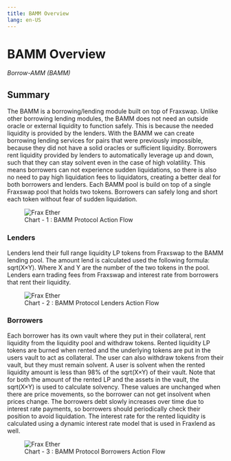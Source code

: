 ```yaml
---
title: BAMM Overview
lang: en-US
---
```


# BAMM Overview
*Borrow-AMM (BAMM)*

## Summary
The BAMM is a borrowing/lending module built on top of Fraxswap. Unlike other borrowing lending modules, the BAMM does not need an outside oracle or external liquidity to function safely. This is because the needed liquidity is provided by the lenders. With the BAMM we can create borrowing lending services for pairs that were previously impossible, because they did not have a solid oracles or sufficient liquidity. Borrowers rent liquidity provided by lenders to automatically leverage up and down, such that they can stay solvent even in the case of high volatility. This means borrowers can not experience sudden liquidations, so there is also no need to pay high liquidation fees to liquidators, creating a better deal for both borrowers and lenders. Each BAMM pool is build on top of a single Fraxswap pool that holds two tokens. Borrowers can safely long and short each token without fear of sudden liquidation.

<figure style={{ textAlign: 'center', marginTop: '20px' }}>
  <img
    src="/images/protocol/BAMM-Black.png"
    alt="Frax Ether"
    style={{ display: 'block', margin: 'auto' }}
  />
  <figcaption style={{ marginTop: '10px', fontSize: '14px', color: '#555' }}>
    Chart - 1 : BAMM Protocol Action Flow
  </figcaption>
</figure>

### Lenders

Lenders lend their full range liquidity LP tokens from Fraxswap to the BAMM lending pool. The amount lend is calculated used the following formula: sqrt(X×Y). Where X and Y are the number of the two tokens in the pool. Lenders earn trading fees from Fraxswap and interest rate from borrowers that rent their liquidity.

<figure style={{ textAlign: 'center', marginTop: '20px' }}>
  <img
    src="/images/protocol/BAMM-Lenders-Black.png"
    alt="Frax Ether"
    style={{ display: 'block', margin: 'auto' }}
  />
  <figcaption style={{ marginTop: '10px', fontSize: '14px', color: '#555' }}>
    Chart - 2 : BAMM Protocol Lenders Action Flow
  </figcaption>
</figure>

### Borrowers

Each borrower has its own vault where they put in their collateral, rent liquidity from the liquidity pool and withdraw tokens. Rented liquidity LP tokens are burned when rented and the underlying tokens are put in the users vault to act as collateral. The user can also withdraw tokens from their vault, but they must remain solvent. A user is solvent when the rented liquidity amount is less than 98% of the sqrt(X×Y) of their vault. Note that for both the amount of the rented LP and the assets in the vault, the sqrt(X×Y) is used to calculate solvency. These values are unchanged when there are price movements, so the borrower can not get insolvent when prices change. The borrowers debt slowly increases over time due to interest rate payments, so borrowers should periodically check their position to avoid liquidation. The interest rate for the rented liquidity is calculated using a dynamic interest rate model that is used in Fraxlend as well.

<figure style={{ textAlign: 'center', marginTop: '20px' }}>
  <img
    src="/images/protocol/BAMM-Borrower-Black.png"
    alt="Frax Ether"
    style={{ display: 'block', margin: 'auto' }}
  />
  <figcaption style={{ marginTop: '10px', fontSize: '14px', color: '#555' }}>
    Chart - 3 : BAMM Protocol Borrowers Action Flow
  </figcaption>
</figure>


